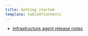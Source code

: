 ```yaml
---
title: Getting started
template: tableOfContents
---
```


* [Infrastructure agent release notes](/docs/infrastructure/new-relic-infrastructure/getting-started/infrastructure-agent-release-notes)
